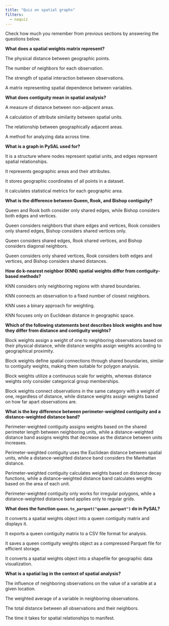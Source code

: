 ```yaml
---
title: "Quiz on spatial graphs"
filters:
  - naquiz
---
```


Check how much you remember from previous sections by answering the questions below.

:::::{.question}
**What does a spatial weights matrix represent?**

::::{.choices}

:::{.choice}
The physical distance between geographic points.
:::

:::{.choice}
The number of neighbors for each observation.
:::

:::{.choice .correct-choice}
The strength of spatial interaction between observations.
:::

:::{.choice}
A matrix representing spatial dependence between variables.
:::

::::
:::::

:::::{.question}
**What does contiguity mean in spatial analysis?**

::::{.choices}

:::{.choice}
A measure of distance between non-adjacent areas.
:::

:::{.choice}
A calculation of attribute similarity between spatial units.
:::

:::{.choice .correct-choice}
The relationship between geographically adjacent areas.
:::

:::{.choice}
A method for analyzing data across time.
:::

::::
:::::

:::::{.question}
**What is a graph in PySAL used for?**

::::{.choices .correct-choice}

:::{.choice}
It is a structure where nodes represent spatial units, and edges represent spatial relationships.
:::

:::{.choice}
It represents geographic areas and their attributes.
:::

:::{.choice}
It stores geographic coordinates of all points in a dataset.
:::

:::{.choice}
It calculates statistical metrics for each geographic area.
:::

::::
:::::

:::::{.question}
**What is the difference between Queen, Rook, and Bishop contiguity?**

::::{.choices}

:::{.choice}
Queen and Rook both consider only shared edges, while Bishop considers both edges and vertices.
:::

:::{.choice .correct-choice}
Queen considers neighbors that share edges and vertices, Rook considers only shared edges, Bishop considers shared vertices only.
:::

:::{.choice}
Queen considers shared edges, Rook shared vertices, and Bishop considers diagonal neighbors.
:::

:::{.choice}
Queen considers only shared vertices, Rook considers both edges and vertices, and Bishop considers shared distances.
:::

::::
:::::

:::::{.question}
**How do k-nearest neighbor (KNN) spatial weights differ from contiguity-based methods?**

::::{.choices}

:::{.choice}
KNN considers only neighboring regions with shared boundaries.
:::

:::{.choice .correct-choice}
KNN connects an observation to a fixed number of closest neighbors.
:::

:::{.choice}
KNN uses a binary approach for weighting.
:::

:::{.choice}
KNN focuses only on Euclidean distance in geographic space.
:::

::::
:::::

:::::{.question}
**Which of the following statements best describes block weights and how they differ from distance and contiguity weights?**

::::{.choices}

:::{.choice}
Block weights assign a weight of one to neighboring observations based on their physical distance, while distance weights assign weights according to geographical proximity.
:::

:::{.choice}
Block weights define spatial connections through shared boundaries, similar to contiguity weights, making them suitable for polygon analysis.
:::

:::{.choice}
Block weights utilize a continuous scale for weights, whereas distance weights only consider categorical group memberships.
:::

:::{.choice .correct-choice}
Block weights connect observations in the same category with a weight of one, regardless of distance, while distance weights assign weights based on how far apart observations are.
:::

::::
:::::

:::::{.question}
**What is the key difference between perimeter-weighted contiguity and a distance-weighted distance band?**

::::{.choices}

:::{.choice .correct-choice}
Perimeter-weighted contiguity assigns weights based on the shared perimeter length between neighboring units, while a distance-weighted distance band assigns weights that decrease as the distance between units increases.
:::

:::{.choice}
Perimeter-weighted contiguity uses the Euclidean distance between spatial units, while a distance-weighted distance band considers the Manhattan distance.
:::

:::{.choice}
Perimeter-weighted contiguity calculates weights based on distance decay functions, while a distance-weighted distance band calculates weights based on the area of each unit.
:::

:::{.choice}
Perimeter-weighted contiguity only works for irregular polygons, while a distance-weighted distance band applies only to regular grids.
:::

::::
:::::


:::::{.question}
**What does the function `queen.to_parquet("queen.parquet")` do in PySAL?**

::::{.choices}

:::{.choice}
It converts a spatial weights object into a queen contiguity matrix and displays it.
:::

:::{.choice}
It exports a queen contiguity matrix to a CSV file format for analysis.
:::

:::{.choice .correct-choice}
It saves a queen contiguity weights object as a compressed Parquet file for efficient storage.
:::

:::{.choice}
It converts a spatial weights object into a shapefile for geographic data visualization.
:::

::::
:::::

:::::{.question}
**What is a spatial lag in the context of spatial analysis?**

::::{.choices}

:::{.choice}
The influence of neighboring observations on the value of a variable at a given location.
:::

:::{.choice  .correct-choice}
The weighted average of a variable in neighboring observations.
:::

:::{.choice}
The total distance between all observations and their neighbors.
:::

:::{.choice}
The time it takes for spatial relationships to manifest.
:::

::::
:::::